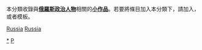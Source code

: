 {{Catnav|頁面分類|人物|人物小作品|各职业人物小作品|政治人物}}
{{Catnav|頁面分類|人物|各職業人物|政治人物}}
{{Catnav|頁面分類|人物|各職業人物|各职业人物小作品|政治人物}}
{{hiddencat}}
本分類收錄與'''[[俄羅斯|俄羅斯]][[:Category:俄國政治人物|政治人物]]'''相關的'''[[Wikipedia:小作品|小作品]]'''。若要將條目加入本分類下，請加入'''{{tl|Russia-poli-bio-stub}}'''，或者'''{{tl|俄羅斯政治人物小作品}}'''模板。

[[category:歐洲政治人物小作品|Russia]]
[[category:小作品类别|Russia]]
[[Category:俄羅斯政治人物|*]]
[[Category:俄羅斯人物小作品|P]]
